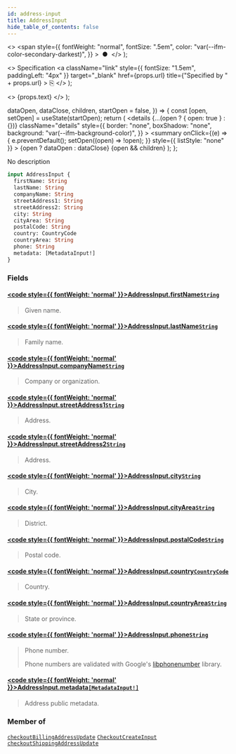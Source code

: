 ```yaml
---
id: address-input
title: AddressInput
hide_table_of_contents: false
---
```


  <>
    <span
      style={{
        fontWeight: "normal",
        fontSize: ".5em",
        color: "var(--ifm-color-secondary-darkest)",
      }}
    >
      &nbsp;●&nbsp;
    </span>
  </>
);

  <>
    Specification
    <a
      className="link"
      style={{ fontSize: "1.5em", paddingLeft: "4px" }}
      target="\_blank"
      href={props.url}
      title={"Specified by " + props.url}
    >
      ⎘
    </a>
  </>
);

  <>
    <span className={props.class}>{props.text}</span>
  </>
);


  dataOpen,
  dataClose,
  children,
  startOpen = false,
}) => {
  const [open, setOpen] = useState(startOpen);
  return (
    <details
      {...(open ? { open: true } : {})}
      className="details"
      style={{
        border: "none",
        boxShadow: "none",
        background: "var(--ifm-background-color)",
      }}
    >
      <summary
        onClick={(e) => {
          e.preventDefault();
          setOpen((open) => !open);
        }}
        style={{ listStyle: "none" }}
      >
        {open ? dataOpen : dataClose}
      </summary>
      {open && children}
    </details>
  );
};

No description

```graphql
input AddressInput {
  firstName: String
  lastName: String
  companyName: String
  streetAddress1: String
  streetAddress2: String
  city: String
  cityArea: String
  postalCode: String
  country: CountryCode
  countryArea: String
  phone: String
  metadata: [MetadataInput!]
}
```

### Fields

#### [<code style={{ fontWeight: 'normal' }}>AddressInput.<b>firstName</b></code>](#)<Bullet />[`String`](../../../api-storefront/miscellaneous/scalars/string) <Badge class="badge badge--secondary" text="scalar"/>

> Given name.

#### [<code style={{ fontWeight: 'normal' }}>AddressInput.<b>lastName</b></code>](#)<Bullet />[`String`](../../../api-storefront/miscellaneous/scalars/string) <Badge class="badge badge--secondary" text="scalar"/>

> Family name.

#### [<code style={{ fontWeight: 'normal' }}>AddressInput.<b>companyName</b></code>](#)<Bullet />[`String`](../../../api-storefront/miscellaneous/scalars/string) <Badge class="badge badge--secondary" text="scalar"/>

> Company or organization.

#### [<code style={{ fontWeight: 'normal' }}>AddressInput.<b>streetAddress1</b></code>](#)<Bullet />[`String`](../../../api-storefront/miscellaneous/scalars/string) <Badge class="badge badge--secondary" text="scalar"/>

> Address.

#### [<code style={{ fontWeight: 'normal' }}>AddressInput.<b>streetAddress2</b></code>](#)<Bullet />[`String`](../../../api-storefront/miscellaneous/scalars/string) <Badge class="badge badge--secondary" text="scalar"/>

> Address.

#### [<code style={{ fontWeight: 'normal' }}>AddressInput.<b>city</b></code>](#)<Bullet />[`String`](../../../api-storefront/miscellaneous/scalars/string) <Badge class="badge badge--secondary" text="scalar"/>

> City.

#### [<code style={{ fontWeight: 'normal' }}>AddressInput.<b>cityArea</b></code>](#)<Bullet />[`String`](../../../api-storefront/miscellaneous/scalars/string) <Badge class="badge badge--secondary" text="scalar"/>

> District.

#### [<code style={{ fontWeight: 'normal' }}>AddressInput.<b>postalCode</b></code>](#)<Bullet />[`String`](../../../api-storefront/miscellaneous/scalars/string) <Badge class="badge badge--secondary" text="scalar"/>

> Postal code.

#### [<code style={{ fontWeight: 'normal' }}>AddressInput.<b>country</b></code>](#)<Bullet />[`CountryCode`](../../../api-storefront/miscellaneous/enums/country-code) <Badge class="badge badge--secondary" text="enum"/>

> Country.

#### [<code style={{ fontWeight: 'normal' }}>AddressInput.<b>countryArea</b></code>](#)<Bullet />[`String`](../../../api-storefront/miscellaneous/scalars/string) <Badge class="badge badge--secondary" text="scalar"/>

> State or province.

#### [<code style={{ fontWeight: 'normal' }}>AddressInput.<b>phone</b></code>](#)<Bullet />[`String`](../../../api-storefront/miscellaneous/scalars/string) <Badge class="badge badge--secondary" text="scalar"/>

> Phone number.
>
> Phone numbers are validated with Google's [libphonenumber](https://github.com/google/libphonenumber) library.

#### [<code style={{ fontWeight: 'normal' }}>AddressInput.<b>metadata</b></code>](#)<Bullet />[`[MetadataInput!]`](../../../api-storefront/miscellaneous/inputs/metadata-input) <Badge class="badge badge--secondary" text="list"/> <Badge class="badge badge--secondary" text="input"/>

> Address public metadata.
>
> <Badge text="Added in Saleor 3.15" class="secondary margin-bottom--sm" />

### Member of

[`checkoutBillingAddressUpdate`](../../../api-storefront/checkout/mutations/checkout-billing-address-update) <Badge class="badge badge--secondary" text="mutation"/><Bullet />[`CheckoutCreateInput`](../../../api-storefront/checkout/inputs/checkout-create-input) <Badge class="badge badge--secondary" text="input"/><Bullet />[`checkoutShippingAddressUpdate`](../../../api-storefront/checkout/mutations/checkout-shipping-address-update) <Badge class="badge badge--secondary" text="mutation"/>
